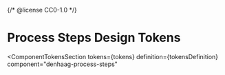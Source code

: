 {/* @license CC0-1.0 */}


<Meta id="react-process-steps--tokens" title="React Component/Process Steps/Design Tokens" />

# Process Steps Design Tokens

<ComponentTokensSection
  tokens={tokens}
  definition={tokensDefinition}
  component="denhaag-process-steps"
></ComponentTokensSection>
